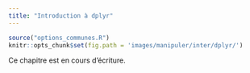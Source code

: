 ```yaml
---
title: "Introduction à dplyr"
---
```


```r
source("options_communes.R")
knitr::opts_chunk$set(fig.path = 'images/manipuler/inter/dplyr/')
```

<div class="important">
Ce chapitre est en cours d'écriture.
</div>
